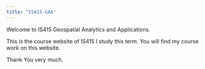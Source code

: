 ```yaml
---
title: "IS415-GAA"
---
```


Welcome to IS415 Geospatial Analytics and Applications.

This is the course website of IS415 I study this term. You will find my course work on this website.

Thank You very much.
